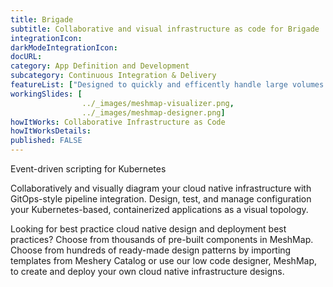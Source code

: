 ```yaml
---
title: Brigade
subtitle: Collaborative and visual infrastructure as code for Brigade
integrationIcon: 
darkModeIntegrationIcon: 
docURL: 
category: App Definition and Development
subcategory: Continuous Integration & Delivery
featureList: ["Designed to quickly and efficently handle large volumes of events.","Offers full management of user and service account authorization/authentication.","Enables high event throughput via its backing message queue."]
workingSlides: [
				../_images/meshmap-visualizer.png,
				../_images/meshmap-designer.png]
howItWorks: Collaborative Infrastructure as Code
howItWorksDetails: 
published: FALSE
---
```

Event-driven scripting for Kubernetes
<p>
    Collaboratively and visually diagram your cloud native infrastructure with GitOps-style pipeline integration. Design, test, and manage configuration your Kubernetes-based, containerized applications as a visual topology.
</p>
<p>
    Looking for best practice cloud native design and deployment best practices? Choose from thousands of pre-built components in MeshMap. Choose from hundreds of ready-made design patterns by importing templates from Meshery Catalog or use our low code designer, MeshMap, to create and deploy your own cloud native infrastructure designs.
</p>